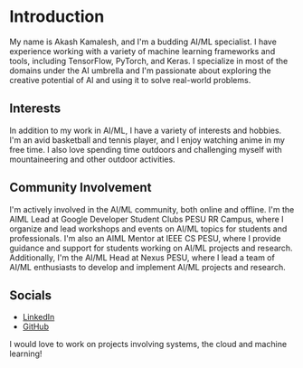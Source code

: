 # Introduction

My name is Akash Kamalesh, and I'm a budding AI/ML specialist. I have experience working with a variety of machine learning frameworks and tools, including TensorFlow, PyTorch, and Keras. I specialize in most of the domains under the AI umbrella and I'm passionate about exploring the creative potential of AI and using it to solve real-world problems.

## Interests

In addition to my work in AI/ML, I have a variety of interests and hobbies. I'm an avid basketball and tennis player, and I enjoy watching anime in my free time. I also love spending time outdoors and challenging myself with mountaineering and other outdoor activities.

## Community Involvement

I'm actively involved in the AI/ML community, both online and offline. I'm the AIML Lead at Google Developer Student Clubs PESU RR Campus, where I organize and lead workshops and events on AI/ML topics for students and professionals. I'm also an AIML Mentor at IEEE CS PESU, where I provide guidance and support for students working on AI/ML projects and research. Additionally, I'm the AI/ML Head at Nexus PESU, where I lead a team of AI/ML enthusiasts to develop and implement AI/ML projects and research.

## Socials

- [LinkedIn](https://www.linkedin.com/in/akash-kamalesh/)
- [GitHub](https://github.com/asphytheghoul)

I would love to work on projects involving systems, the cloud and machine learning!